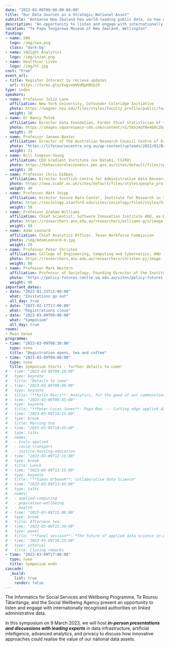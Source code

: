 ```yaml
---
date: "2023-03-09T09:00:00-00:00"
title: "Our Data Sources as a Strategic National Asset"
subtitle: "Aotearoa New Zealand has world-leading public data, so how do we realise the value of these data assets?"
description: "An opportunity to listen and engage with internationally recognised authorities on linked administrative data."
location: "Te Papa Tongarewa Museum of New Zealand, Wellington"
funding:
- name: SWA
  logo: /img/swa.png
  class: "dark-bg"
- name: iNZight Analytics
  logo: /img/inzan.png
- name: Healthier Lives
  logo: /img/hl.jpg
cost: "Free"
event_url:
- title: Register Interest to recieve updates
  url: https://forms.gle/EwgvemUVdDpH8Vp29
type: index
speakers:
- name: Professor Julia Lane
  affiliation: New York University, Cofounder Coleridge Initiative
  photo: https://wagner.nyu.edu/files/styles/faculty_profile/public/faculty/headshots/Julia-Lane_2.jpg?itok=37RrLxC9
  weight: 10
- name: Dr Nancy Potok
  affiliation: Director Data Foundation, Former Chief Statistician of the USA
  photo: https://images.squarespace-cdn.com/content/v1/56534df0e4b0c2babdb6644d/1582925262072-MB2LGDFPG8P9ZB9J54GZ/Nancy_Potok.jpg?format=500w
  weight: 20
- name: Professor Janeen Baxter
  affiliation: Director of the Australian Research Council Centre of Excellence for Children and Families over the Life Course, Director Life Course Centre, University of Queensland
  photo: "https://lifecoursecentre.org.au/wp-content/uploads/2022/01/Baxter-J@2x.jpg"
  weight: 21
- name: Bill Simpson-Young
  affiliation: CEO Gradient Institute (ex Data61, CSIRO)
  photo: https://behaviouraleconomics.pmc.gov.au/sites/default/files/speakers/Bill-Simpson-Young.jpg
  weight: 30
- name: Professor Chris Dibben
  affiliation: Director Scottish Centre for Administrative Data Research, Co-Director International Population Data Linkage Network
  photo: https://www.scadr.ac.uk/sites/default/files/styles/people_profiles_pic/public/Chris%20Dibben.JPG?itok=CnUPwUPt
  weight: 40
- name: Professor Matt Snipp
  affiliation: Director Secure Data Center, Institute for Research in the Social Sciences, Stanford University
  photo: https://sociology.stanford.edu/sites/sociology/files/styles/hs_medium_square_360x360/public/media/people/mattsnipp_2.jpg?h=ec29f111&itok=I0CXNmic
  weight: 50
- name: Professor Graham Williams
  affiliation: Chief Scientist, Software Innovation Institute ANU, ex-Director of Data Science at Microsoft
  photo: https://researchers.anu.edu.au/researchers/williams-gjx/image
  weight: 60
- name: Adam Leonard
  affiliation: Chief Analytics Officer, Texas Workforce Commission
  photo: /img/AdamLeonard-m.jpg
  weight: 70
- name: Professor Peter Christen
  affiliation: College of Engineering, Computing and Cybernetics, ANU
  photo: https://researchers.anu.edu.au/researchers/christen-pj/image
  weight: 80
- name: Professor Mark Western
  affiliation: Professor of Sociology, Founding Director of the Institute for Social Science Research, University of Queensland.
  photo: "https://policy-futures.centre.uq.edu.au/sites/policy-futures.centre.uq.edu.au/files/styles/uq_core_small_portrait/public/ckfinder/images/Associates/909.jpeg?itok=psLl1QHc"
  weight: 90
important_dates:
- date: "2023-01-23T12:00:00"
  what: "Invitations go out"
  all_day: true
- date: "2023-02-17T17:00:00"
  what: "Registrations close"
- date: "2023-03-09T09:00:00"
  what: "Symposium"
  all_day: true
rooms:
- Main Venue
programme:
- time: "2023-03-09T08:30:00"
  type: none
  title: "Registration opens, tea and coffee"
- time: "2023-03-09T09:00:00"
  type: none
  title: Symposium Starts - further details to come!
# - time: "2023-03-09T09:10:00"
#   type: keynote
#   title: "Details to come"
# - time: "2023-03-09T09:00:00"
#   type: keynote
#   title: "**Kylie Reiri**: Analytics, for the good of our communities"
# - time: "2023-03-09T09:45:00"
#   type: keynote
#   title: "**Peter-Lucas Jones**: Papa Reo --- Cutting edge applied data"
# - time: "2023-03-09T10:15:00"
#   type: break
#   title: Morning tea
# - time: "2023-03-09T10:45:00"
#   type: talks
#   names:
#   - tools-applied
#   - covid-transport
#   - justice-housing-education
# - time: "2023-03-09T12:15:00"
#   type: break
#   title: Lunch
# - time: "2023-03-09T13:15:00"
#   type: keynote
#   title: "**Simon Urbanek**: Collaborative Data Science"
# - time: "2023-03-09T13:45:00"
#   type: talks
#   names:
#   - applied-computing
#   - population-wellbeing
#   - health
# - time: "2023-03-09T15:00:00"
#   type: break
#   title: Afternoon tea
# - time: "2023-03-09T15:30:00"
#   type: panel
#   title: "**Panel session**: *The future of applied data science in Aotearoa --- Opportunities and issues*"
# - time: "2023-03-09T16:25:00"
#   type: interval
#   title: Closing remarks
- time: "2023-03-09T17:00:00"
  type: none
  title: Symposium ends
cascade:
  _build:
    list: true
    render: false
---
```


The Informatics for Social Services and Wellbeing Programme, Te Rourou Tātaritanga, and the Social Wellbeing Agency present an opportunity to listen and engage with internationally recognised authorities on linked administrative data.

In this symposium on 9 March 2023, we will host ***in-person presentations and discussions with leading experts*** in data infrastructure, artificial intelligence, advanced analytics, and privacy to discuss how innovative approaches could realise the value of our national data assets.
